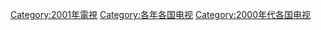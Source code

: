 
[[Category:2001年電視|Category:2001年電視]]
[[Category:各年各国电视|Category:各年各国电视]]
[[Category:2000年代各国电视|Category:2000年代各国电视]]